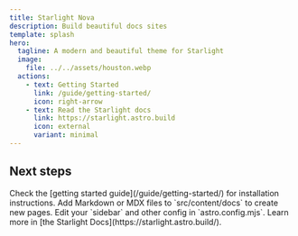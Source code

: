 ```yaml
---
title: Starlight Nova
description: Build beautiful docs sites
template: splash
hero:
  tagline: A modern and beautiful theme for Starlight
  image:
    file: ../../assets/houston.webp
  actions:
    - text: Getting Started
      link: /guide/getting-started/
      icon: right-arrow
    - text: Read the Starlight docs
      link: https://starlight.astro.build
      icon: external
      variant: minimal
---
```



## Next steps

<CardGrid>
  <Card title="Install the theme" icon="pencil">
    Check the [getting started guide](/guide/getting-started/) for installation
    instructions.
  </Card>
  <Card title="Add new content" icon="add-document">
    Add Markdown or MDX files to `src/content/docs` to create new pages.
  </Card>
  <Card title="Configure your site" icon="setting">
    Edit your `sidebar` and other config in `astro.config.mjs`.
  </Card>
  <Card title="Read the docs" icon="open-book">
    Learn more in [the Starlight Docs](https://starlight.astro.build/).
  </Card>
</CardGrid>
